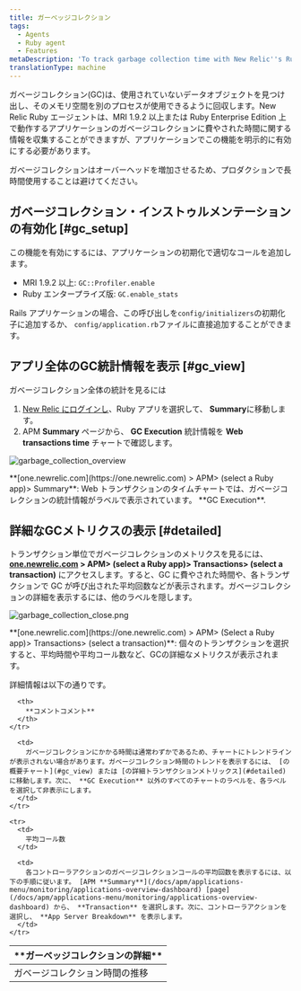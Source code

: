 ```yaml
---
title: ガーベッジコレクション
tags:
  - Agents
  - Ruby agent
  - Features
metaDescription: 'To track garbage collection time with New Relic''s Ruby agent, use GC::Profiler.enable (MRI 1.9.2 or higher) or GC.enable_stats (REE).'
translationType: machine
---
```




ガベージコレクション(GC)は、使用されていないデータオブジェクトを見つけ出し、そのメモリ空間を別のプロセスが使用できるように回収します。New Relic Ruby エージェントは、MRI 1.9.2 以上または Ruby Enterprise Edition 上で動作するアプリケーションのガベージコレクションに費やされた時間に関する情報を収集することができますが、アプリケーションでこの機能を明示的に有効にする必要があります。

<Callout variant="important">
  ガベージコレクションはオーバーヘッドを増加させるため、プロダクションで長時間使用することは避けてください。
</Callout>

## ガベージコレクション・インストゥルメンテーションの有効化 [#gc_setup]

この機能を有効にするには、アプリケーションの初期化で適切なコールを追加します。

* MRI 1.9.2 以上: `GC::Profiler.enable`
* Ruby エンタープライズ版: `GC.enable_stats`

Rails アプリケーションの場合、この呼び出しを`config/initializers`の初期化子に追加するか、 `config/application.rb`ファイルに直接追加することができます。

## アプリ全体のGC統計情報を表示 [#gc_view]

ガベージコレクション全体の統計を見るには

1. [New Relic にログインし](https://one.newrelic.com)、Ruby アプリを選択して、 **Summary**に移動します。
2. APM **Summary** ページから、 **GC Execution** 統計情報を **Web transactions time** チャートで確認します。

<img
  title="garbage_collection_overview"
  alt="garbage_collection_overview"
  src={garbageCollectionOverview}
/>

<figcaption>
  **[one.newrelic.com](https://one.newrelic.com) > APM> (select a Ruby app)> Summary**: Web トランザクションのタイムチャートでは、ガベージコレクションの統計情報がラベルで表示されています。 **GC Execution**.
</figcaption>

## 詳細なGCメトリクスの表示 [#detailed]

トランザクション単位でガベージコレクションのメトリクスを見るには、 **[one.newrelic.com](https://one.newrelic.com) > APM> (select a Ruby app)> Transactions> (select a transaction)** にアクセスします。すると、GC に費やされた時間や、各トランザクションで GC が呼び出された平均回数などが表示されます。ガベージコレクションの詳細を表示するには、他のラベルを隠します。

<img
  title="garbage_collection_close.png"
  alt="garbage_collection_close.png"
  src={garbageCollectionClose}
/>

<figcaption>
  **[one.newrelic.com](https://one.newrelic.com) > APM> (Select a Ruby app)> Transactions> (select a transaction)**: 個々のトランザクションを選択すると、平均時間や平均コール数など、GCの詳細なメトリクスが表示されます。
</figcaption>

詳細情報は以下の通りです。

<table>
  <thead>
    <tr>
      <th width={200}>
        **ガーベッジコレクションの詳細**
      </th>

      <th>
        **コメントコメント**
      </th>
    </tr>
  </thead>

  <tbody>
    <tr>
      <td>
        ガベージコレクション時間の推移
      </td>

      <td>
        ガベージコレクションにかかる時間は通常わずかであるため、チャートにトレンドラインが表示されない場合があります。ガベージコレクション時間のトレンドを表示するには、 [の概要チャート](#gc_view) または [の詳細トランザクションメトリックス](#detailed) に移動します。次に、 **GC Execution** 以外のすべてのチャートのラベルを、各ラベルを選択して非表示にします。
      </td>
    </tr>

    <tr>
      <td>
        平均コール数
      </td>

      <td>
        各コントローラアクションのガベージコレクションコールの平均回数を表示するには、以下の手順に従います。 [APM **Summary**](/docs/apm/applications-menu/monitoring/applications-overview-dashboard) [page](/docs/apm/applications-menu/monitoring/applications-overview-dashboard) から、 **Transaction** を選択します。次に、コントローラアクションを選択し、 **App Server Breakdown** を表示します。
      </td>
    </tr>
  </tbody>
</table>